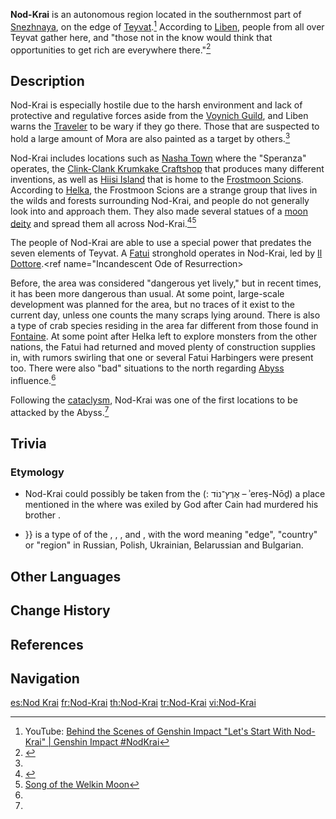 {{Location Infobox
|image        = Song of the Welkin Moon Wallpaper 2.png
|type         = Not Accessible
|region       = Snezhnaya
|area         = 
}}
'''Nod-Krai''' is an autonomous region located in the southernmost part of [[Snezhnaya]], on the edge of [[Teyvat]].<ref name="Let's Start with Nod-Krai">YouTube: [https://www.youtube.com/watch?v=NbDXwuUWxhY&ab_channel=GenshinImpact Behind the Scenes of Genshin Impact "Let's Start With Nod-Krai" | Genshin Impact #NodKrai]</ref> According to [[Liben]], people from all over Teyvat gather here, and "those not in the know would think that opportunities to get rich are everywhere there."<ref name="Liben Nov 2024">{{Ref/NPC|Liben}}</ref>

==Description==
Nod-Krai is especially hostile due to the harsh environment and lack of protective and regulative forces aside from the [[Voynich Guild]], and Liben warns the [[Traveler]] to be wary if they go there. Those that are suspected to hold a large amount of Mora are also painted as a target by others.<ref name="Liben Nov 2024" />

Nod-Krai includes locations such as [[Nasha Town]] where the "Speranza" operates, the [[Clink-Clank Krumkake Craftshop]] that produces many different inventions, as well as [[Hiisi Island]] that is home to the [[Frostmoon Scions]]. According to [[Helka]], the Frostmoon Scions are a strange group that lives in the wilds and forests surrounding Nod-Krai, and people do not generally look into and approach them. They also made several statues of a [[Aria, Sonnet and Canon|moon deity]] and spread them all across Nod-Krai.<ref name="Helka Event Dialogue">{{Ref/Quest|Why Did a Member of a "Secret Organization" Come Here?}}</ref><ref>[[Song of the Welkin Moon]]</ref>

The people of Nod-Krai are able to use a special power that predates the seven elements of Teyvat. A [[Fatui]] stronghold operates in Nod-Krai, led by [[Il Dottore]].<ref name="Incandescent Ode of Resurrection>{{Ref/Quest|When All Becomes a Monument}}</ref> Before, the area was considered "dangerous yet lively," but in recent times, it has been more dangerous than usual. At some point, large-scale development was planned for the area, but no traces of it exist to the current day, unless one counts the many scraps lying around. There is also a type of crab species residing in the area far different from those found in [[Fontaine]]. At some point after Helka left to explore monsters from the other nations, the Fatui had returned and moved plenty of construction supplies in, with rumors swirling that one or several Fatui Harbingers were present too. There were also "bad" situations to the north regarding [[Abyss]] influence.<ref name="Helka Event Dialogue" />

Following the [[cataclysm]], Nod-Krai was one of the first locations to be attacked by the Abyss.<ref name="Let's Start with Nod-Krai"/>

==Trivia==
===Etymology===
* Nod-Krai could possibly be taken from the {{w|Land of Nod}} ({{w|Hebrew}}: אֶרֶץ־נוֹד‎ – ʾereṣ-Nōḏ) a place mentioned in the {{w|Book of Genesis}} where {{w|Cain}} was exiled by God after Cain had murdered his brother {{w|Abel}}.
* {{Lang|{{w|Krais of Russia|Krai}}|ru=Край|ru_rm={{#invoke:ru-rm|main|Край}}}} is a type of {{W|Federal subjects of Russia|federal subject}} of the {{W|Russia|Russian Federation}}, {{W|Poland}}, {{W|Czechia}}, {{W|Slovakia}} and {{W|Latvia}}, with the word meaning "edge", "country" or "region" in Russian, Polish, Ukrainian, Belarussian and Bulgarian.

==Other Languages ==
{{Other Languages
|en       = Nod-Krai
|zhs      = 挪德卡莱
|zhs_rm   = Nuódé Kǎlái
|zht      = 挪德卡萊
|zht_rm   = Nuódé Kǎlái
|ja       = ナド・クライ
|ko       = 노드크라이
|es       = Nod Krai
|fr       = Nod-Krai
|ru       = Нод-Край
|th       = Nod-Krai
|vi       = Nod-Krai
|de       = Nod-Krai
|id       = Nod-Krai
|pt       = Nod-Krai
|tr       = Nod-Krai
|it       = Nod-Krai
}}

==Change History==
{{Change History|introduced=5.1}}

==References==
{{Reflist}}

==Navigation==
{{Area Navbox|Snezhnaya}}

[[es:Nod Krai]]
[[fr:Nod-Krai]]
[[th:Nod-Krai]]
[[tr:Nod-Krai]]
[[vi:Nod-Krai]]